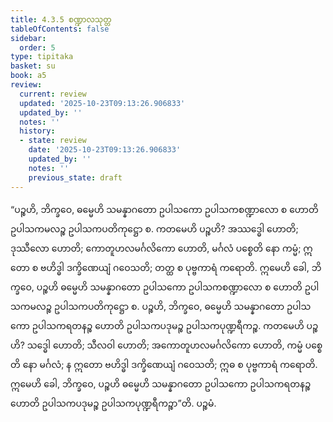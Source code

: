 ```yaml
---
title: 4.3.5 စဏ္ဍာလသုတ္တ
tableOfContents: false
sidebar:
  order: 5
type: tipitaka
basket: su
book: a5
review:
  current: review
  updated: '2025-10-23T09:13:26.906833'
  updated_by: ''
  notes: ''
  history:
  - state: review
    date: '2025-10-23T09:13:26.906833'
    updated_by: ''
    notes: ''
    previous_state: draft
---
```



<ReviewStatus review={frontmatter.review} showDetails={true} />

<HypothesisAnnotation frontmatter={frontmatter} />

<DynamicBreadcrumb />

<Division number="175" book="a5" e="ch" v="16" p="181">

<Paragraph number="1020" book="a5">
“ပဉ္စဟိ, ဘိက္ခဝေ, ဓမ္မေဟိ သမန္နာဂတော ဥပါသကော ဥပါသကစဏ္ဍာလော စ ဟောတိ ဥပါသကမလဉ္စ ဥပါသကပတိကုဋ္ဌော စ. ကတမေဟိ ပဉ္စဟိ? အဿဒ္ဓေါ ဟောတိ; ဒုဿီလော ဟောတိ; ကောတူဟလမင်္ဂလိကော ဟောတိ, မင်္ဂလံ ပစ္စေတိ နော ကမ္မံ; ဣတော စ ဗဟိဒ္ဓါ ဒက္ခိဏေယျံ ဂဝေသတိ; တတ္ထ စ ပုဗ္ဗကာရံ ကရောတိ. ဣမေဟိ ခေါ, ဘိက္ခဝေ, ပဉ္စဟိ ဓမ္မေဟိ သမန္နာဂတော ဥပါသကော ဥပါသကစဏ္ဍာလော စ ဟောတိ ဥပါသကမလဉ္စ ဥပါသကပတိကုဋ္ဌော စ.
</Paragraph>

<Paragraph number="1021" book="a5">
ပဉ္စဟိ, ဘိက္ခဝေ, ဓမ္မေဟိ သမန္နာဂတော ဥပါသကော ဥပါသကရတနဉ္စ ဟောတိ ဥပါသကပဒုမဉ္စ ဥပါသကပုဏ္ဍရီကဉ္စ. ကတမေဟိ ပဉ္စဟိ? သဒ္ဓေါ ဟောတိ; သီလဝါ ဟောတိ; အကောတူဟလမင်္ဂလိကော ဟောတိ, ကမ္မံ ပစ္စေတိ နော မင်္ဂလံ; န ဣတော ဗဟိဒ္ဓါ ဒက္ခိဏေယျံ ဂဝေသတိ; ဣဓ စ ပုဗ္ဗကာရံ ကရောတိ. ဣမေဟိ ခေါ, ဘိက္ခဝေ, ပဉ္စဟိ ဓမ္မေဟိ သမန္နာဂတော ဥပါသကော ဥပါသကရတနဉ္စ ဟောတိ ဥပါသကပဒုမဉ္စ ဥပါသကပုဏ္ဍရီကဉ္စာ”တိ.

</Paragraph>
</Division>

<Paragraph number="1022" type="center" book="a5">
ပဉ္စမံ.
</Paragraph>